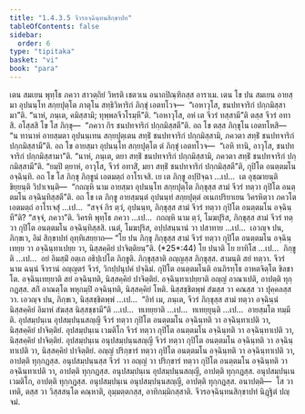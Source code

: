 ```yaml
---
title: "1.4.3.5 จีวรอจฺฉินฺทนสิกฺขาปท"
tableOfContents: false
sidebar:
  order: 6
type: "tipitaka"
basket: "vi"
book: "para"
---
```



<DynamicBreadcrumb />

<Division number="631" book="para">

<Paragraph number="2336" book="para">
เตน สมเยน พุทฺโธ ภควา สาวตฺถิยํ วิหรติ เชตวเน อนาถปิณฺฑิกสฺส อาราเม. เตน โข ปน สมเยน อายสฺมา อุปนนฺโท สกฺยปุตฺโต ภาตุโน สทฺธิวิหาริกํ ภิกฺขุํ เอตทโวจ—  “เอหาวุโส, ชนปทจาริกํ ปกฺกมิสฺสามา”ติ. “นาหํ, ภนฺเต, คมิสฺสามิ; ทุพฺพลจีวโรมฺหี”ติ. “เอหาวุโส, อหํ เต จีวรํ ทสฺสามี”ติ ตสฺส จีวรํ อทาสิ. อโสฺสสิ โข โส ภิกฺขุ—  “ภควา กิร ชนปทจาริกํ ปกฺกมิสฺสตี”ติ. อถ โข ตสฺส ภิกฺขุโน เอตทโหสิ—  “น ทานาหํ อายสฺมตา อุปนนฺเทน สกฺยปุตฺเตน สทฺธิํ ชนปทจาริกํ ปกฺกมิสฺสามิ, ภควตา สทฺธิํ ชนปทจาริกํ ปกฺกมิสฺสามี”ติ. อถ โข อายสฺมา อุปนนฺโท สกฺยปุตฺโต ตํ ภิกฺขุํ เอตทโวจ—  “เอหิ ทานิ, อาวุโส, ชนปทจาริกํ ปกฺกมิสฺสามา”ติ. “นาหํ, ภนฺเต, ตยา สทฺธิํ ชนปทจาริกํ ปกฺกมิสฺสามิ, ภควตา สทฺธิํ ชนปทจาริกํ ปกฺกมิสฺสามี”ติ. “ยมฺปิ ตฺยาหํ, อาวุโส, จีวรํ อทาสิํ, มยา สทฺธิํ ชนปทจาริกํ ปกฺกมิสฺสตี”ติ, กุปิโต อนตฺตมโน อจฺฉินฺทิ. อถ โข โส ภิกฺขุ ภิกฺขูนํ เอตมตฺถํ อาโรเจสิ. เย เต ภิกฺขู อปฺปิจฺฉา …เป…  เต อุชฺฌายนฺติ ขิยฺยนฺติ วิปาเจนฺติ—  “กถญฺหิ นาม อายสฺมา อุปนนฺโท สกฺยปุตฺโต ภิกฺขุสฺส สามํ จีวรํ ทตฺวา กุปิโต อนตฺตมโน อจฺฉินฺทิสฺสตี”ติ.
</Paragraph>

<Paragraph number="2337" book="para">
อถ โข เต ภิกฺขู อายสฺมนฺตํ อุปนนฺทํ สกฺยปุตฺตํ อเนกปริยาเยน วิครหิตฺวา ภควโต เอตมตฺถํ อาโรเจสุํ …เป…  “สจฺจํ กิร ตฺวํ, อุปนนฺท, ภิกฺขุสฺส สามํ จีวรํ ทตฺวา กุปิโต อนตฺตมโน อจฺฉินฺที”ติ? “สจฺจํ, ภควา”ติ. วิครหิ พุทฺโธ ภควา …เป…  กถญฺหิ นาม ตฺวํ, โมฆปุริส, ภิกฺขุสฺส สามํ จีวรํ ทตฺวา กุปิโต อนตฺตมโน อจฺฉินฺทิสฺสสิ. เนตํ, โมฆปุริส, อปฺปสนฺนานํ วา ปสาทาย …เป…  เอวญฺจ ปน, ภิกฺขเว, อิมํ สิกฺขาปทํ อุทฺทิเสยฺยาถ—
</Paragraph>

</Division>
<Division number="632" book="para">

<Paragraph number="2338" book="para">
<Emphasis>“โย ปน ภิกฺขุ ภิกฺขุสฺส สามํ จีวรํ ทตฺวา กุปิโต อนตฺตมโน อจฺฉินฺเทยฺย วา อจฺฉินฺทาเปยฺย วา, นิสฺสคฺคิยํ ปาจิตฺติยนฺ”</Emphasis>ติ. (*25*:<Emphasis>44</Emphasis>)
</Paragraph>

</Division>
<Division number="633" book="para">

<Paragraph number="2339" book="para">
<Emphasis>โย ปนา</Emphasis>ติ โย ยาทิโส …เป…  <Emphasis>ภิกฺขู</Emphasis>ติ …เป…  อยํ อิมสฺมิํ อตฺเถ อธิปฺเปโต ภิกฺขูติ.
</Paragraph>

<Paragraph number="2340" book="para">
<Emphasis>ภิกฺขุสฺสา</Emphasis>ติ อญฺญสฺส ภิกฺขุสฺส.
</Paragraph>

<Paragraph number="2341" book="para">
<Emphasis>สามนฺ</Emphasis>ติ สยํ ทตฺวา.
</Paragraph>

<Paragraph number="2342" book="para">
<Emphasis>จีวรํ</Emphasis> นาม ฉนฺนํ จีวรานํ อญฺญตรํ จีวรํ, วิกปฺปนุปคํ ปจฺฉิมํ.
</Paragraph>

<Paragraph number="2343" book="para">
<Emphasis>กุปิโต อนตฺตมโน</Emphasis>ติ อนภิรทฺโธ อาหตจิตฺโต ขิลชาโต.
</Paragraph>

<Paragraph number="2344" book="para">
<Emphasis>อจฺฉินฺเทยฺยา</Emphasis>ติ สยํ อจฺฉินฺทติ, นิสฺสคฺคิยํ ปาจิตฺติยํ.
</Paragraph>

<Paragraph number="2345" book="para">
<Emphasis>อจฺฉินฺทาเปยฺยา</Emphasis>ติ อญฺญํ อาณาเปติ, อาปตฺติ ทุกฺกฏสฺส. สกิํ อาณตฺโต พหุกมฺปิ อจฺฉินฺทติ, นิสฺสคฺคิยํ โหติ. นิสฺสชฺชิตพฺพํ สํฆสฺส วา คณสฺส วา ปุคฺคลสฺส วา. เอวญฺจ ปน, ภิกฺขเว, นิสฺสชฺชิตพฺพํ …เป…  “อิทํ เม, ภนฺเต, จีวรํ ภิกฺขุสฺส สามํ ทตฺวา อจฺฉินฺนํ นิสฺสคฺคิยํ อิมาหํ สํฆสฺส นิสฺสชฺชามี”ติ …เป…  ทเทยฺยาติ …เป…  ทเทยฺยุนฺติ …เป…  อายสฺมโต ทมฺมีติ.
</Paragraph>

</Division>
<Division number="634" book="para">

<Paragraph number="2346" book="para">
อุปสมฺปนฺเน อุปสมฺปนฺนสญฺญี จีวรํ ทตฺวา กุปิโต อนตฺตมโน อจฺฉินฺทติ วา อจฺฉินฺทาเปติ วา, นิสฺสคฺคิยํ ปาจิตฺติยํ. อุปสมฺปนฺเน เวมติโก จีวรํ ทตฺวา กุปิโต อนตฺตมโน อจฺฉินฺทติ วา อจฺฉินฺทาเปติ วา, นิสฺสคฺคิยํ ปาจิตฺติยํ. อุปสมฺปนฺเน อนุปสมฺปนฺนสญฺญี จีวรํ ทตฺวา กุปิโต อนตฺตมโน อจฺฉินฺทติ วา อจฺฉินฺทาเปติ วา, นิสฺสคฺคิยํ ปาจิตฺติยํ.
</Paragraph>

<Paragraph number="2347" book="para">
อญฺญํ ปริกฺขารํ ทตฺวา กุปิโต อนตฺตมโน อจฺฉินฺทติ วา อจฺฉินฺทาเปติ วา, อาปตฺติ ทุกฺกฏสฺส. อนุปสมฺปนฺนสฺส จีวรํ วา อญฺญํ วา ปริกฺขารํ ทตฺวา กุปิโต อนตฺตมโน อจฺฉินฺทติ วา อจฺฉินฺทาเปติ วา, อาปตฺติ ทุกฺกฏสฺส. อนุปสมฺปนฺเน อุปสมฺปนฺนสญฺญี, อาปตฺติ ทุกฺกฏสฺส. อนุปสมฺปนฺเน เวมติโก, อาปตฺติ ทุกฺกฏสฺส. อนุปสมฺปนฺเน อนุปสมฺปนฺนสญฺญี, อาปตฺติ ทุกฺกฏสฺส.
</Paragraph>

</Division>
<Division number="635" book="para">

<Paragraph number="2348" book="para">
อนาปตฺติ—  โส วา เทติ, ตสฺส วา วิสฺสสนฺโต คณฺหาติ, อุมฺมตฺตกสฺส, อาทิกมฺมิกสฺสาติ.

</Paragraph>
</Division>

<Paragraph number="2349" type="center" book="para">
จีวรอจฺฉินฺทนสิกฺขาปทํ นิฏฺฐิตํ ปญฺจมํ.
</Paragraph>